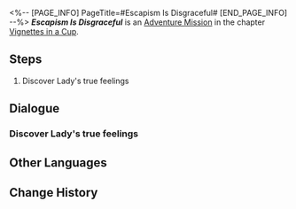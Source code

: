 <%-- [PAGE_INFO]
PageTitle=#Escapism Is Disgraceful#
[END_PAGE_INFO] --%>
{{Stub|Dialogue, characters, and location(s)}}
{{Mission Infobox
|id            = 8021123
|title         = 
|image         = Mission Escapism Is Disgraceful.png
|type          = Adventure
|event_name    = 
|chapter       = Vignettes in a Cup
|requirements  = 
|summary       = <!--official mission summary from Fate's Atlas-->
|characters    = <!--characters that appear in this mission-->
|startLocation = <!--location as it intially appears on the mission screen-->
|world         = <!--i.e. Penacony-->
|area          = <!--i.e. A Child's Dream-->
|prev          = 
|next          = 
|exp           = 
|credits       = 
|stellarJade   = 
|other         = 
}}
'''''Escapism Is Disgraceful''''' is an [[Adventure Mission]] in the chapter [[Vignettes in a Cup]].

==Steps==
# Discover Lady's true feelings

<!--
==Gameplay Notes==

--><!--
==Trial Character==

-->
==Dialogue==
{{Stub Dialogue}}
===Discover Lady's true feelings===
{{Mission Description|type=adventure|location=<!--to be added-->|You've entered Lady's Emoscape. Lady will habitually hide its heart. What are its true thoughts?}}
{{Dialogue Start}}
:{{tx}}
{{Dialogue End}}

==Other Languages==
{{Other Languages
|en   = Escapism Is Disgraceful
|zhs  = 逃避可耻
|zht  = 逃避可恥
|ja   = 逃げるは恥
|ko   = 도망치는 건 부끄럽다
|es   = Escapar no soluciona nada
|fr   = Inutile de fuir
|ru   = Увиливать позорно
|th   = การหลบหนีที่น่าอดสู
|vi   = Trốn Tránh Đáng Xấu Hổ
|de   = Flucht vor der Schande
|id   = Pelarian Itu Memalukan
|pt   = O Escapismo É Vergonhoso
}}

==Change History==
{{Change History|2.1}}
